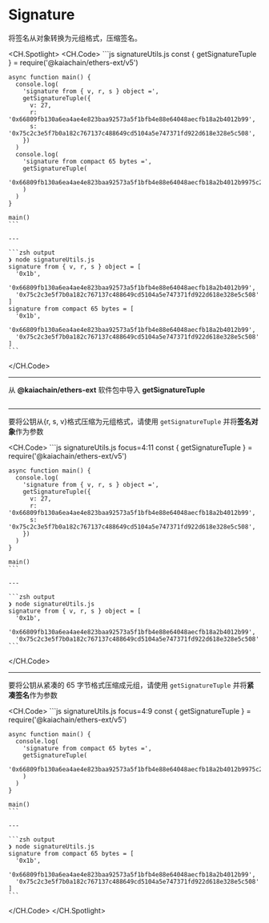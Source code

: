 # Signature

将签名从对象转换为元组格式，压缩签名。

<CH.Spotlight>
  <CH.Code>
    ```js signatureUtils.js
    const { getSignatureTuple } = require('@kaiachain/ethers-ext/v5')

    async function main() {
      console.log(
        'signature from { v, r, s } object =',
        getSignatureTuple({
          v: 27,
          r: '0x66809fb130a6ea4ae4e823baa92573a5f1bfb4e88e64048aecfb18a2b4012b99',
          s: '0x75c2c3e5f7b0a182c767137c488649cd5104a5e747371fd922d618e328e5c508',
        })
      )
      console.log(
        'signature from compact 65 bytes =',
        getSignatureTuple(
          '0x66809fb130a6ea4ae4e823baa92573a5f1bfb4e88e64048aecfb18a2b4012b9975c2c3e5f7b0a182c767137c488649cd5104a5e747371fd922d618e328e5c5081b'
        )
      )
    }

    main()
    ```

    ---

    ```zsh output
    ❯ node signatureUtils.js
    signature from { v, r, s } object = [
      '0x1b',
      '0x66809fb130a6ea4ae4e823baa92573a5f1bfb4e88e64048aecfb18a2b4012b99',
      '0x75c2c3e5f7b0a182c767137c488649cd5104a5e747371fd922d618e328e5c508'
    ]
    signature from compact 65 bytes = [
      '0x1b',
      '0x66809fb130a6ea4ae4e823baa92573a5f1bfb4e88e64048aecfb18a2b4012b99',
      '0x75c2c3e5f7b0a182c767137c488649cd5104a5e747371fd922d618e328e5c508'
    ]
    ```
  </CH.Code>

  ---

  从 **@kaiachain/ethers-ext** 软件包中导入 **getSignatureTuple**

  ```js signatureUtils.js focus=1
  ```

  ---

  要将公钥从{r, s, v}格式压缩为元组格式，请使用 `getSignatureTuple` 并将**签名对象**作为参数

  <CH.Code>
    ```js signatureUtils.js focus=4:11
    const { getSignatureTuple } = require('@kaiachain/ethers-ext/v5')

    async function main() {
      console.log(
        'signature from { v, r, s } object =',
        getSignatureTuple({
          v: 27,
          r: '0x66809fb130a6ea4ae4e823baa92573a5f1bfb4e88e64048aecfb18a2b4012b99',
          s: '0x75c2c3e5f7b0a182c767137c488649cd5104a5e747371fd922d618e328e5c508',
        })
      )
    }

    main()
    ```

    ---

    ```zsh output
    ❯ node signatureUtils.js
    signature from { v, r, s } object = [
      '0x1b',
      '0x66809fb130a6ea4ae4e823baa92573a5f1bfb4e88e64048aecfb18a2b4012b99',
      '0x75c2c3e5f7b0a182c767137c488649cd5104a5e747371fd922d618e328e5c508'
    ```
  </CH.Code>

  ---

  要将公钥从紧凑的 65 字节格式压缩成元组，请使用 `getSignatureTuple` 并将**紧凑签名**作为参数

  <CH.Code>
    ```js signatureUtils.js focus=4:9
    const { getSignatureTuple } = require('@kaiachain/ethers-ext/v5')

    async function main() {
      console.log(
        'signature from compact 65 bytes =',
        getSignatureTuple(
          '0x66809fb130a6ea4ae4e823baa92573a5f1bfb4e88e64048aecfb18a2b4012b9975c2c3e5f7b0a182c767137c488649cd5104a5e747371fd922d618e328e5c5081b'
        )
      )
    }

    main()
    ```

    ---

    ```zsh output
    ❯ node signatureUtils.js
    signature from compact 65 bytes = [
      '0x1b',
      '0x66809fb130a6ea4ae4e823baa92573a5f1bfb4e88e64048aecfb18a2b4012b99',
      '0x75c2c3e5f7b0a182c767137c488649cd5104a5e747371fd922d618e328e5c508'
    ]
    ```
  </CH.Code>
</CH.Spotlight>
